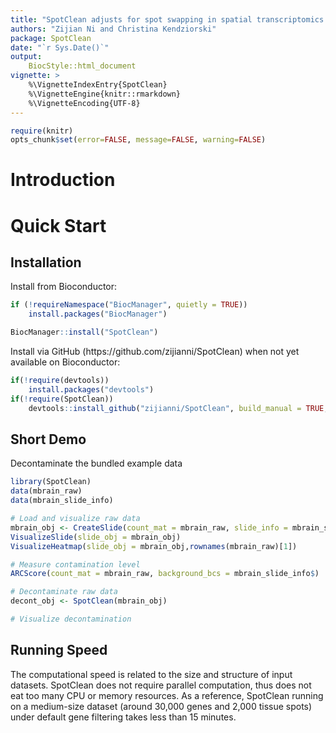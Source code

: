 ```yaml
---
title: "SpotClean adjusts for spot swapping in spatial transcriptomics data"
authors: "Zijian Ni and Christina Kendziorski"
package: SpotClean
date: "`r Sys.Date()`"
output: 
    BiocStyle::html_document
vignette: >
    %\VignetteIndexEntry{SpotClean}
    %\VignetteEngine{knitr::rmarkdown}
    %\VignetteEncoding{UTF-8}  
---
```



```r
require(knitr)
opts_chunk$set(error=FALSE, message=FALSE, warning=FALSE)
```


# Introduction

<!-- Droplet-based single-cell RNA sequencing (scRNA-seq) is a powerful and widely-used approach for profiling genome-wide gene expression  -->
<!-- in individual cells. Current commercial droplet-based technologies such as 10X Genomics utilize gel beads, each containing  -->
<!-- oligonucleotide indexes made up of bead-specific barcodes combined with unique molecular identifiers (UMIs) and oligo-dT tags  -->
<!-- to prime polyadenylated RNA. Single cells of interest are combined with reagents in one channel of a microfluidic chip,  -->
<!-- and gel beads in another, to form gel-beads in emulsion, or GEMs. Oligonucleotide indexes bind polyadenylated RNA within each GEM  -->
<!-- reaction vesicle before gel beads are dissolved releasing the bound oligos into solution for reverse transcription.  -->
<!-- By design, each resulting cDNA molecule contains a UMI and a GEM-specific barcode that, ideally, -->
<!-- tags mRNA from an individual cell, but this is often not the case in practice.  To distinguish true cells from background barcodes in -->
<!-- droplet-based single cell RNA-seq experiments, we introduce **CB2** and `scCB2`, its corresponding R package. -->

<!-- **CB2** extends the EmptyDrops approach by introducing a clustering step that groups similar barcodes and  -->
<!-- then conducts a statistical test to identify groups with expression distributions that vary from the background. -->
<!-- While advantages are expected in many settings, users will benefit from  -->
<!-- noting that **CB2** does not test for doublets or multiplets and, consequently, some of the high count identifications  -->
<!-- may consist of two or more cells. Methods for identifying multiplets may prove useful after applying **CB2**.  -->
<!-- It is also important to note that any method for distinguishing cells from background barcodes is technically correct in  -->
<!-- identifying low-quality cells given that damaged cells exhibit expression profiles that differ from the background.  -->
<!-- Specifically, mitochondrial gene expression is often high in damaged cells. -->
<!-- Such cells are typically not of interest in downstream analysis and should therefore be removed.  -->
<!-- The GetCellMat function in `scCB2` may be used toward this end. -->

# Quick Start

## Installation

Install from Bioconductor:

```r
if (!requireNamespace("BiocManager", quietly = TRUE))
    install.packages("BiocManager")

BiocManager::install("SpotClean")

```

Install via GitHub (https://github.com/zijianni/SpotClean) when not yet available on Bioconductor:

```r
if(!require(devtools))
    install.packages("devtools")
if(!require(SpotClean))
    devtools::install_github("zijianni/SpotClean", build_manual = TRUE, build_vignettes = TRUE)
```

## Short Demo

Decontaminate the bundled example data

```r
library(SpotClean)
data(mbrain_raw)
data(mbrain_slide_info)

# Load and visualize raw data
mbrain_obj <- CreateSlide(count_mat = mbrain_raw, slide_info = mbrain_slide_info)
VisualizeSlide(slide_obj = mbrain_obj)
VisualizeHeatmap(slide_obj = mbrain_obj,rownames(mbrain_raw)[1])

# Measure contamination level
ARCScore(count_mat = mbrain_raw, background_bcs = mbrain_slide_info$)

# Decontaminate raw data
decont_obj <- SpotClean(mbrain_obj)

# Visualize decontamination

```

## Running Speed

The computational speed is related to the size and structure of input datasets. SpotClean does not require parallel computation, thus does not eat too many CPU or memory resources. As a reference, SpotClean running on a medium-size dataset (around 30,000 genes and 2,000 tissue spots) under default gene filtering takes less than 15 minutes.



<!-- # Detailed Steps -->

<!-- ## Read count matrix from 10x output raw data -->

<!-- Currently, the most widely-used droplet-based protocol is 10x Chromium. Our package provides functions to directly read 10x Cell Ranger output files and generate a feature-by-barcode count matrix that may be read into R. Public 10x datasets can be found [here](https://www.10xgenomics.com/resources/datasets).  -->

<!-- Our package contains a small subset of 10x data, `mbrainSub`, corresponding to the first 50,000 barcodes of [1k Brain Cells from an E18 Mouse](http://cf.10xgenomics.com/samples/cell-exp/2.1.0/neurons_900/neurons_900_raw_gene_bc_matrices.tar.gz). -->

<!-- We first generate 10x output files of `mbrainSub`, then read it using our built-in functions. -->

<!-- ```{r} -->
<!-- library(scCB2) -->
<!-- library(SummarizedExperiment) -->

<!-- data(mbrainSub) -->

<!-- data.dir <- file.path(tempdir(),"CB2_example") -->
<!-- DropletUtils::write10xCounts(data.dir, -->
<!--                              mbrainSub, -->
<!--                              version = "3") -->

<!-- list.files(data.dir) -->
<!-- ``` -->

<!-- For Cell Ranger version <3, the raw data from 10x Cell Ranger output contains "barcodes.tsv", "genes.tsv" and "matrix.mtx". For Cell Ranger version >=3, the output files are "barcodes.tsv.gz", "features.tsv.gz" and "matrix.mtx.gz". We now read these files back into R and compare with original data matrix. -->

<!-- ```{r} -->
<!-- mbrainSub_2 <- Read10xRaw(data.dir) -->
<!-- identical(mbrainSub, mbrainSub_2) -->
<!-- ``` -->

<!-- If raw data is not from the 10x Chromium pipeline, a user may manually create the feature-by-barcode count matrix with rows representing genes and columns representing barcodes. Gene and barcode IDs should be unique. The format of the count matrix can be either a sparse matrix or standard matrix. -->

<!-- ## Run **CB2** to distinguish real cells from empty droplets -->

<!-- The main function `CB2FindCell` takes a raw count matrix as input and returns real cells, test statistics, and p-values. Now we apply `CB2FindCell` on `mbrainSub`, controlling FDR at 0.01 level (Default), assuming all barcodes with total count less than or equal to 100 are background empty droplets (Default), using 2 cores parallel computation (Default: number of total cores in the machine minus 2). For detailed information, see `?CB2FindCell`. -->

<!-- ```{r} -->
<!-- CBOut <- CB2FindCell(mbrainSub, Ncores = 2) -->
<!-- str(assay(CBOut)) # cell matrix -->
<!-- str(metadata(CBOut)) # test statistics, p-values, etc -->
<!-- ``` -->

<!-- ## Extract real cell matrix -->

<!-- If readers are not interested in the output testing information, `GetCellMat` can extract the real cell matrix directly from `CB2FindCell` output. It also provides a filtering option to remove broken cells based on the proportion of mitochondrial gene expressions. Now we apply `GetCellMat` on `CBOut`, filtering out cells whose mitochondrial proportions are greater than 0.25 (Default: 1, No filtering). -->

<!-- ```{r} -->
<!-- RealCell <- GetCellMat(CBOut, MTfilter = 0.25) -->
<!-- str(RealCell) -->
<!-- ``` -->

<!-- ## Downstream analysis -->

<!-- After `CB2` pre-processing, the real cell matrix is still in matrix format, so it can be directly used in downstream statistical analyses. For example, if we want to use the *Seurat* pipeline, we can easily create a Seurat object using -->

<!-- ```{r} -->
<!-- SeuratObj <- Seurat::CreateSeuratObject(counts = RealCell,  -->
<!--                                         project = "mbrain_example") -->
<!-- SeuratObj -->
<!-- ``` -->

<!-- ## All-in-one function -->

<!-- Under default parameters, we can directly use the all-in-one function `QuickCB2` to get the real cell matrix from 10x raw data.  -->

<!-- ```{r} -->
<!-- RealCell_Quick <- QuickCB2(dir = data.dir, Ncores = 2) -->
<!-- str(RealCell_Quick) -->
<!-- ``` -->

<!-- Now it's ready for downstream analysis such as normalization and clustering. Example Seurat tutorial: https://satijalab.org/seurat/v3.1/pbmc3k_tutorial.html -->

<!-- # Session Information -->
<!-- ```{r} -->
<!-- sessionInfo() -->
<!-- ``` -->

<!-- # Citation -->

<!-- Ni, Z., Chen, S., Brown, J., & Kendziorski, C. (2020). CB2 improves power of cell detection in droplet-based single-cell RNA sequencing data. Genome Biology, 21(1), 137. https://doi.org/10.1186/s13059-020-02054-8 -->
